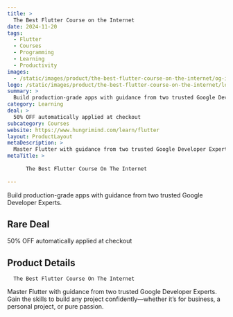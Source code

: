 ```yaml
---
title: >
  The Best Flutter Course on the Internet
date: 2024-11-20
tags:
  - Flutter
  - Courses
  - Programming
  - Learning
  - Productivity
images:
  - /static/images/product/the-best-flutter-course-on-the-internet/og-image.png
logo: /static/images/product/the-best-flutter-course-on-the-internet/logo.png
summary: >
  Build production-grade apps with guidance from two trusted Google Developer Experts.
category: Learning
deal: >
  50% OFF automatically applied at checkout
subcategory: Courses
website: https://www.hungrimind.com/learn/flutter
layout: ProductLayout
metaDescription: >
  Master Flutter with guidance from two trusted Google Developer Experts. Gain the skills to build any project confidently—whether it’s for business, a personal project, or pure passion.
metaTitle: >
  
      The Best Flutter Course On The Internet
    
---
```

Build production-grade apps with guidance from two trusted Google Developer Experts.

## Rare Deal

50% OFF automatically applied at checkout

## Product Details

      The Best Flutter Course On The Internet
    

Master Flutter with guidance from two trusted Google Developer Experts. Gain the skills to build any project confidently—whether it’s for business, a personal project, or pure passion.
